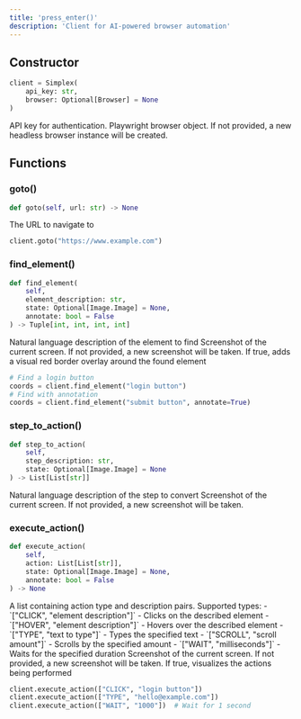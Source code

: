 ```yaml
---
title: 'press_enter()'
description: 'Client for AI-powered browser automation'
---
```


## Constructor

```python
client = Simplex(
    api_key: str,
    browser: Optional[Browser] = None
)
```

<ParamField path="api_key" type="string" required>
  API key for authentication.
</ParamField>

<ParamField path="browser" type="playwright.sync_api.Browser">
  Playwright browser object. If not provided, a new headless browser instance will be created.
</ParamField>


## Functions
### goto()
```python
def goto(self, url: str) -> None
```

<ParamField path="url" type="string" required>
  The URL to navigate to
</ParamField>

```python
client.goto("https://www.example.com")
```
### find_element()
```python
def find_element(
    self,
    element_description: str,
    state: Optional[Image.Image] = None,
    annotate: bool = False
) -> Tuple[int, int, int, int]
```

<ParamField path="element_description" type="string" required>
  Natural language description of the element to find
</ParamField>

<ParamField path="state" type="Image.Image">
  Screenshot of the current screen. If not provided, a new screenshot will be taken.
</ParamField>

<ParamField path="annotate" type="boolean" default="False">
  If true, adds a visual red border overlay around the found element
</ParamField>

```python
# Find a login button
coords = client.find_element("login button")
# Find with annotation
coords = client.find_element("submit button", annotate=True)
```

### step_to_action()
```python
def step_to_action(
    self,
    step_description: str,
    state: Optional[Image.Image] = None
) -> List[List[str]]
```

<ParamField path="step_description" type="string" required>
  Natural language description of the step to convert
</ParamField>

<ParamField path="state" type="Image.Image">
  Screenshot of the current screen. If not provided, a new screenshot will be taken.
</ParamField>

### execute_action()
```python
def execute_action(
    self,
    action: List[List[str]],
    state: Optional[Image.Image] = None,
    annotate: bool = False
) -> None
```

<ParamField path="action" type="List[List[str]]" required>
  A list containing action type and description pairs. Supported types:
  - `["CLICK", "element description"]` - Clicks on the described element
  - `["HOVER", "element description"]` - Hovers over the described element
  - `["TYPE", "text to type"]` - Types the specified text
  - `["SCROLL", "scroll amount"]` - Scrolls by the specified amount
  - `["WAIT", "milliseconds"]` - Waits for the specified duration
</ParamField>

<ParamField path="state" type="Image.Image">
  Screenshot of the current screen. If not provided, a new screenshot will be taken.
</ParamField>

<ParamField path="annotate" type="boolean" default="false">
  If true, visualizes the actions being performed
</ParamField>

```python
client.execute_action(["CLICK", "login button"])
client.execute_action(["TYPE", "hello@example.com"])
client.execute_action(["WAIT", "1000"])  # Wait for 1 second
```